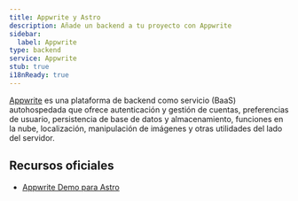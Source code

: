 ```yaml
---
title: Appwrite y Astro
description: Añade un backend a tu proyecto con Appwrite
sidebar:
  label: Appwrite
type: backend
service: Appwrite
stub: true
i18nReady: true
---
```


[Appwrite](https://appwrite.io/) es una plataforma de backend como servicio (BaaS) autohospedada que ofrece autenticación y gestión de cuentas, preferencias de usuario, persistencia de base de datos y almacenamiento, funciones en la nube, localización, manipulación de imágenes y otras utilidades del lado del servidor.

## Recursos oficiales
- [Appwrite Demo para Astro](https://github.com/appwrite/demos-for-astro)
